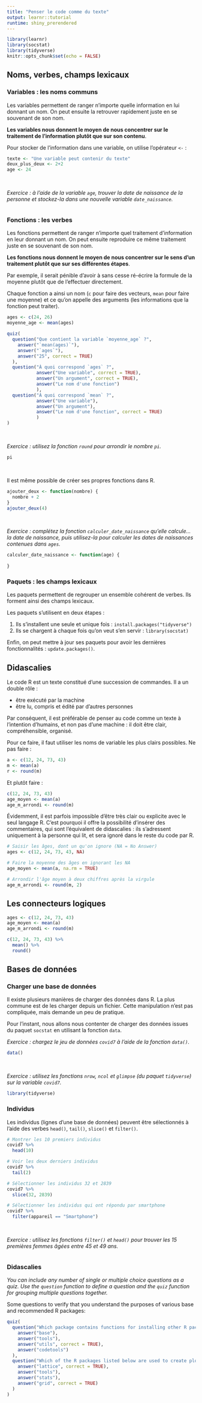 ```yaml
---
title: "Penser le code comme du texte"
output: learnr::tutorial
runtime: shiny_prerendered
---
```


```r
library(learnr)
library(socstat)
library(tidyverse)
knitr::opts_chunk$set(echo = FALSE)
```

## Noms, verbes, champs lexicaux



### Variables : les noms communs

Les variables permettent de ranger n'importe quelle information en lui donnant un nom. On peut ensuite la retrouver rapidement juste en se souvenant de son nom.

**Les variables nous donnent le moyen de nous concentrer sur le traitement de l'information plutôt que sur son contenu**.

Pour stocker de l'information dans une variable, on utilise l'opérateur `<-` :

```r
texte <- "Une variable peut contenir du texte"
deux_plus_deux <- 2+2
age <- 24
```

<br>

*Exercice : à l'aide de la variable `age`, trouver la date de naissance de la personne et stockez-la dans une nouvelle variable `date_naissance`.*

```r

```

### Fonctions : les verbes

Les fonctions permettent de ranger n'importe quel traitement d'information en leur donnant un nom. On peut ensuite reproduire ce même traitement juste en se souvenant de son nom.

**Les fonctions nous donnent le moyen de nous concentrer sur le sens d'un traitement plutôt que sur ses différentes étapes**.

Par exemple, il serait pénible d'avoir à sans cesse ré-écrire la formule de la moyenne plutôt que de l'effectuer directement.

Chaque fonction a ainsi un nom (`c` pour faire des vecteurs, `mean` pour faire une moyenne) et ce qu'on appelle des arguments (les informations que la fonction peut traiter).

```r
ages <- c(24, 26)
moyenne_age <- mean(ages)
```

```r
quiz(
  question("Que contient la variable `moyenne_age` ?",
    answer("`mean(ages)`"),
    answer("`ages`"),
    answer("25", correct = TRUE)
  ),
  question("À quoi correspond `ages` ?",
           answer("Une variable", correct = TRUE),
           answer("Un argument", correct = TRUE),
           answer("Le nom d'une fonction")
           ),
  question("À quoi correspond `mean` ?",
           answer("Une variable"),
           answer("Un argument"),
           answer("Le nom d'une fonction", correct = TRUE)
           )
)
```
<br>

*Exercice : utilisez la fonction `round` pour arrondir le nombre `pi`.*

```r
pi
```

<br>

Il est même possible de créer ses propres fonctions dans R.

```r
ajouter_deux <- function(nombre) {
  nombre + 2
}
ajouter_deux(4)
```

<br>

*Exercice : complétez la fonction `calculer_date_naissance` qu'elle calcule... la date de naissance, puis utilisez-la pour calculer les dates de naissances contenues dans `ages`.*


```r
calculer_date_naissance <- function(age) {
  
}
```

### Paquets : les champs lexicaux

Les paquets permettent de regrouper un ensemble cohérent de verbes. Ils forment ainsi des champs lexicaux.

Les paquets s'utilisent en deux étapes :

1. Ils s'installent une seule et unique fois : `install.packages("tidyverse")`
2. Ils se chargent à chaque fois qu'on veut s'en servir : `library(socstat)`

Enfin, on peut mettre à jour ses paquets pour avoir les dernières fonctionnalités : `update.packages()`.

## Didascalies

Le code R est un texte constitué d'une succession de commandes. Il a un double rôle :

+ être exécuté par la machine
+ être lu, compris et édité par d'autres personnes

Par conséquent, il est préférable de penser au code comme un texte à l'intention d'humains, et non pas d'une machine : il doit être clair, compréhensible, organisé.

Pour ce faire, il faut utiliser les noms de variable les plus clairs possibles. Ne pas faire :

```r
a <- c(12, 24, 73, 43)
m <- mean(a)
r <- round(m)
```

Et plutôt faire :

```r
c(12, 24, 73, 43)
age_moyen <- mean(a)
age_m_arrondi <- round(m)
```

Évidemment, il est parfois impossible d'être très clair ou explicite avec le seul langage R. C'est pourquoi il offre la possibilité d'insérer des commentaires, qui sont l'équivalent de didascalies : ils s'adressent uniquement à la personne qui lit, et sera ignoré dans le reste du code par R.

```r
# Saisir les âges, dont un qu'on ignore (NA = No Answer)
ages <- c(12, 24, 73, 43, NA)

# Faire la moyenne des âges en ignorant les NA
age_moyen <- mean(a, na.rm = TRUE)

# Arrondir l'âge moyen à deux chiffres après la virgule
age_m_arrondi <- round(m, 2)
```

## Les connecteurs logiques

```r
ages <- c(12, 24, 73, 43)
age_moyen <- mean(a)
age_m_arrondi <- round(m)
```

```r
c(12, 24, 73, 43) %>%
  mean() %>%
  round()
```

## Bases de données

### Charger une base de données

Il existe plusieurs manières de charger des données dans R. La plus commune est de les charger depuis un fichier. Cette manipulation n'est pas compliquée, mais demande un peu de pratique. 

Pour l'instant, nous allons nous contenter de charger des données issues du paquet `socstat` en utilisant la fonction `data`.

*Exercice : chargez le jeu de données `covid7` à l'aide de la fonction `data()`.*

```r
data()
```

<br>

*Exercice : utilisez les fonctions `nrow`, `ncol` et `glimpse` (du paquet `tidyverse`) sur la variable `covid7`.*


```r
library(tidyverse)


```

### Individus

Les individus (lignes d'une base de données) peuvent être sélectionnés à l'aide des verbes `head()`, `tail()`, `slice()` et `filter()`.

```r
# Montrer les 10 premiers individus
covid7 %>%
  head(10)

# Voir les deux derniers individus
covid7 %>%
  tail(2)

# Sélectionner les individus 32 et 2839
covid7 %>%
  slice(32, 2839)

# Sélectionner les individus qui ont répondu par smartphone
covid7 %>%
  filter(appareil == "Smartphone")
```
<br>

*Exercice : utilisez les fonctions `filter()` et `head()` pour trouver les 15 premières femmes âgées entre 45 et 49 ans.*


```r
```

### Didascalies

*You can include any number of single or multiple choice questions as a quiz. Use the `question` function to define a question and the `quiz` function for grouping multiple questions together.*

Some questions to verify that you understand the purposes of various base and recommended R packages:

```r
quiz(
  question("Which package contains functions for installing other R packages?",
    answer("base"),
    answer("tools"),
    answer("utils", correct = TRUE),
    answer("codetools")
  ),
  question("Which of the R packages listed below are used to create plots?",
    answer("lattice", correct = TRUE),
    answer("tools"),
    answer("stats"),
    answer("grid", correct = TRUE)
  )
)
```

